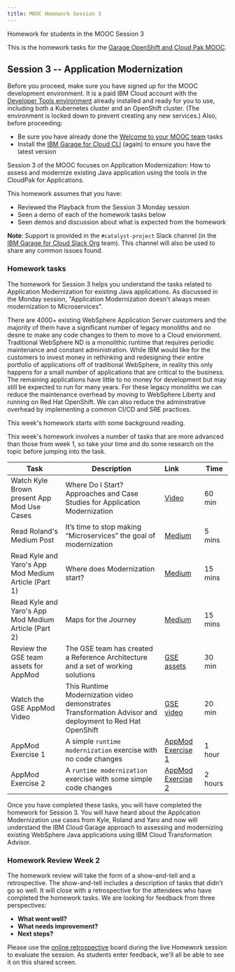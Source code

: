 ```yaml
---
title: MOOC Homework Session 3
---
```


<PageDescription>

Homework for students in the MOOC Session 3

</PageDescription>

This is the homework tasks for the [Garage OpenShift and Cloud Pak MOOC](https://www.onlinedigitallearning.com/course/view.php?id=5631).

## Session 3 -- Application Modernization

<InlineNotification>

Before you proceed, make sure you have signed up for the MOOC development environment. It is a paid IBM Cloud account with the [Developer Tools environment](/overview) already installed and ready for you to use, including both a Kubernetes cluster and an OpenShift cluster. (The environment is locked down to prevent creating any new services.) Also, before proceeding:
- Be sure you have already done the [Welcome to your MOOC team](/homework/teams) tasks
- Install the [IBM Garage for Cloud CLI](/getting-started/cli) (again) to ensure you have the latest version

</InlineNotification>

Session 3 of the MOOC focuses on Application Modernization: How to assess and modernize existing Java application using the tools in the CloudPak for Applications.

This homework assumes that you have:
 - Reviewed the Playback from the Session 3 Monday session
 - Seen a demo of each of the homework tasks below
 - Seen demos and discussion about what is expected from the homework

<InlineNotification>

**Note**: Support is provided in the `#catalyst-project` Slack channel (in the [IBM Garage for Cloud Slack Org](http://ibm-garage.slack.com) team). This channel will also be used to share any common issues found.

</InlineNotification>

### Homework tasks

The homework for Session 3 helps you understand the tasks related to Application Modernization for existing Java applications. As discussed in the Monday session, "Application Modernization doesn't always mean modernization to Microservices".

There are 4000+ existing WebSphere Application Server customers and the majority of them have a significant number of legacy monoliths and no desire to make any code changes to them to move to a Cloud envionment. Traditional WebSphere ND is a monolithic runtime that requires periodic maintenance and constant administration. While IBM would like for the customers to invest money in rethinking and redesigning their entire portfolio of applications off of traditional WebSphere, in reality this only happens for a small number of applications that are critical to the business. The remaining applications have little to no money for development but may still be expected to run for many years. For these legacy monoliths we can reduce the maintenance overhead by moving to WebSphere Liberty and running on Red Hat OpenShift. We can also reduce the adminstrative overhead by implementing a common CI/CD and SRE practices.

This week's homework starts with some background reading.

This week's homework involves a number of tasks that are more advanced than those from week 1, so take your time and do some research on the topic before jumping into the task.

| Task                            | Description         | Link        | Time    |
| --------------------------------| ------------------  |:----------- |---------|
| Watch Kyle Brown present App Mod Use Cases| Where Do I Start? Approaches and Case Studies for Application Modernization | [Video](https://www.ustream.tv/recorded/124074109) | 60 min |
| Read Roland's Medium Post | It’s time to stop making “Microservices” the goal of modernization |[Medium](https://medium.com/ibm-garage/its-time-to-stop-making-microservices-the-goal-of-modernization-71758b400287) | 5 mins |
| Read Kyle and Yaro's App Mod Medium Article (Part 1) | Where does Modernization start? |[Medium](https://medium.com/ibm-garage/the-steps-to-application-modernization-for-the-cloud-part-1-7ac07515dc16) | 15 mins |
| Read Kyle and Yaro's App Mod Medium Article (Part 2) | Maps for the Journey | [Medium](https://medium.com/ibm-garage/maps-for-the-journey-950153ed39ce) | 15 mins |
| Review the GSE team assets for AppMod | The GSE team has created a Reference Architecture and a set of working solutions | [GSE assets](https://ibm-cloud-architecture.github.io/cloudpak-for-applications/) | 30 min |
| Watch the GSE AppMod Video | This Runtime Modernization video demonstrates Transformation Advisor and deployment to Red Hat OpenShift | [GSE video](https://mediacenter.ibm.com/media/Cloud+Pak+for+Applications+-+WebSphere+Runtime+Modernization/1_x1xntvmz) | 20 min |
| AppMod Exercise 1 | A simple `runtime modernization` exercise with no code changes | [AppMod Exercise 1](/practical/appmod-exercise1) | 1 hour |
| AppMod Exercise 2 | A `runtime modernization` exercise with some simple code changes | [AppMod Exercise 2](/practical/appmod-exercise2) | 2 hours |

Once you have completed these tasks, you will have completed the homework for Session 3. You will have heard about the Application Modernization use cases from Kyle, Roland and Yaro and now will understand the IBM Cloud Garage approach to assessing and modernizing existing WebSphere Java applications using IBM Cloud Transformation Advisor.

### Homework Review Week 2

The homework review will take the form of a show-and-tell and a retrospective. The show-and-tell includes a description of tasks that didn't go so well. It will close with a retrospective for the attendees who have completed the homework tasks. We are looking for feedback from three perspectives:

- **What went well?**
- **What needs improvement?**
- **Next steps?**

Please use the [online retrospective](https://reetro-io.herokuapp.com/board/5dc4fca0074a5400170d9c93/5dc4fca0074a5400170d9c95) board during the live Homework session to evaluate the session. As students enter feedback, we'll all be able to see it on this shared screen.
